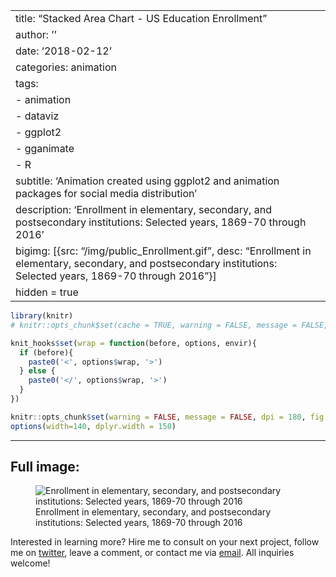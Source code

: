 ---
title: "Stacked Area Chart - US Education Enrollment"
author: ''
date: '2018-02-12'
categories: animation
tags:
- animation
- dataviz
- ggplot2
- gganimate
- R
subtitle: 'Animation created using ggplot2 and animation packages for social media distribution'
description: 'Enrollment in elementary, secondary, and postsecondary institutions: Selected years, 1869-70 through 2016'
bigimg: [{src: "/img/public_Enrollment.gif", desc: "Enrollment in elementary, secondary, and postsecondary institutions: Selected years, 1869-70 through 2016"}]
 hidden = true
 ---
  
```r
library(knitr)
# knitr::opts_chunk$set(cache = TRUE, warning = FALSE, message = FALSE, dpi = 180, out.extra='class = "img-responsive"')

```

```r
knit_hooks$set(wrap = function(before, options, envir){
  if (before){
    paste0('<', options$wrap, '>')
  } else {
    paste0('</', options$wrap, '>')
  }
})

knitr::opts_chunk$set(warning = FALSE, message = FALSE, dpi = 180, fig.height = 5, fig.width = 7, fig.align = "center")
options(width=140, dplyr.width = 150)
```
  
  ***
  
## Full image:
  
![Enrollment in elementary, secondary, and postsecondary institutions: Selected years, 1869-70 through 2016](/img/public_Enrollment.gif)

Interested in learning more? Hire me to consult on your next project, follow me on [twitter](https://twitter.com/mikeleeco), leave a comment, or contact me via [email](mailto:mdlee12@gmail.com). All inquiries welcome!
  
  